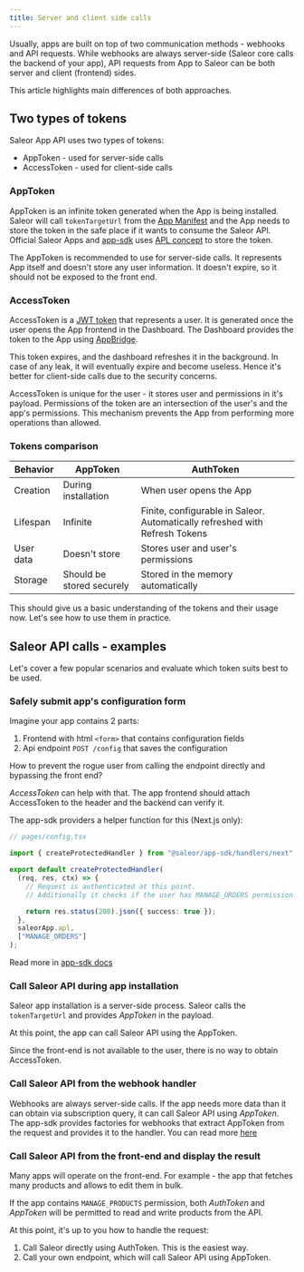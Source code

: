 ```yaml
---
title: Server and client side calls
---
```


Usually, apps are built on top of two communication methods - webhooks and API requests.
While webhooks are always server-side (Saleor core calls the backend of your app),
API requests from App to Saleor can be both server and client (frontend) sides.

This article highlights main differences of both approaches.

## Two types of tokens

Saleor App API uses two types of tokens:

- AppToken - used for server-side calls
- AccessToken - used for client-side calls

### AppToken

AppToken is an infinite token generated when the App is being installed. Saleor will call `tokenTargetUrl` from the [App Manifest](./manifest.mdx) and the App needs to store the token in the safe place
if it wants to consume the Saleor API. Official Saleor Apps and [app-sdk](../developing-apps/app-sdk/overview.mdx) uses [APL concept](./apl.mdx) to store the token.

The AppToken is recommended to use for server-side calls.
It represents App itself and doesn't store any user information. It doesn't expire, so it should not be exposed to the front end.

### AccessToken

AccessToken is a [JWT token](https://jwt.io/) that represents a user. It is generated once the user opens the App frontend in the Dashboard.
The Dashboard provides the token to the App using [AppBridge](../developing-apps/app-sdk/app-bridge).

This token expires, and the dashboard refreshes it in the background. In case of any leak, it will eventually expire and become useless.
Hence it's better for client-side calls due to the security concerns.

AccessToken is unique for the user - it stores user and permissions in it's payload.
Permissions of the token are an intersection of the user's and the app's permissions.
This mechanism prevents the App from performing more operations than allowed.

### Tokens comparison

| Behavior  | AppToken                  | AuthToken                                                                   |
| --------- | ------------------------- | --------------------------------------------------------------------------- |
| Creation  | During installation       | When user opens the App                                                     |
| Lifespan  | Infinite                  | Finite, configurable in Saleor. Automatically refreshed with Refresh Tokens |
| User data | Doesn't store             | Stores user and user's permissions                                          |
| Storage   | Should be stored securely | Stored in the memory automatically                                          |

This should give us a basic understanding of the tokens and their usage now. Let's see how to use them in practice.

## Saleor API calls - examples

Let's cover a few popular scenarios and evaluate which token suits best to be used.

### Safely submit app's configuration form

Imagine your app contains 2 parts:

1. Frontend with html `<form>` that contains configuration fields
2. Api endpoint `POST /config` that saves the configuration

How to prevent the rogue user from calling the endpoint directly and bypassing the front end?

_AccessToken_ can help with that. The app frontend should attach AccessToken to the header and the backend can verify it.

The app-sdk providers a helper function for this (Next.js only):

```typescript
// pages/config.tsx

import { createProtectedHandler } from "@saleor/app-sdk/handlers/next";

export default createProtectedHandler(
  (req, res, ctx) => {
    // Request is authenticated at this point.
    // Additionally it checks if the user has MANAGE_ORDERS permission!

    return res.status(200).json({ success: true });
  },
  saleorApp.apl,
  ["MANAGE_ORDERS"]
);
```

Read more in [app-sdk docs](../developing-apps/app-sdk/prtected-handlers)

### Call Saleor API during app installation

Saleor app installation is a server-side process. Saleor calls the `tokenTargetUrl` and provides _AppToken_ in the payload.

At this point, the app can call Saleor API using the AppToken.

Since the front-end is not available to the user, there is no way to obtain AccessToken.

### Call Saleor API from the webhook handler

Webhooks are always server-side calls. If the app needs more data than it can obtain via subscription query, it can call Saleor API using _AppToken_.
The app-sdk provides factories for webhooks that extract AppToken from the request and provides it to the handler.
You can read more [here](../developing-apps/app-sdk/saleor-webhook)

### Call Saleor API from the front-end and display the result

Many apps will operate on the front-end. For example - the app that fetches many products and allows to edit them in bulk.

If the app contains `MANAGE_PRODUCTS` permission, both _AuthToken_ and _AppToken_ will be permitted to read and write products from the API.

At this point, it's up to you how to handle the request:

1. Call Saleor directly using AuthToken. This is the easiest way.
2. Call your own endpoint, which will call Saleor API using AppToken.
